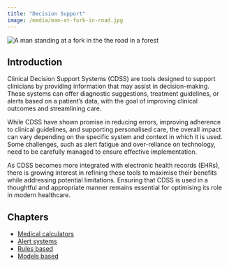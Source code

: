 ```yaml
---
title: "Decision Support"
image: /media/man-at-fork-in-road.jpg
---
```


![](/media/man-at-fork-in-road.jpg){alt="A man standing at a fork in the the road in a forest"}

## Introduction

Clinical Decision Support Systems (CDSS) are tools designed to support clinicians by providing information that may assist in decision-making. These systems can offer diagnostic suggestions, treatment guidelines, or alerts based on a patient’s data, with the goal of improving clinical outcomes and streamlining care.

While CDSS have shown promise in reducing errors, improving adherence to clinical guidelines, and supporting personalised care, the overall impact can vary depending on the specific system and context in which it is used. Some challenges, such as alert fatigue and over-reliance on technology, need to be carefully managed to ensure effective implementation.

As CDSS becomes more integrated with electronic health records (EHRs), there is growing interest in refining these tools to maximise their benefits while addressing potential limitations. Ensuring that CDSS is used in a thoughtful and appropriate manner remains essential for optimising its role in modern healthcare.

## Chapters

* [Medical calculators](medical-calculators.qmd)
* [Alert systems](alert-systems.qmd)
* [Rules based](rules-based.qmd)
* [Models based](models-based.qmd)